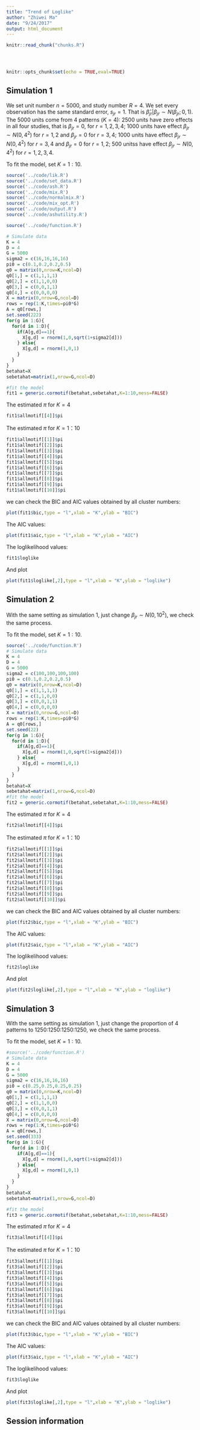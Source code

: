 ```yaml
---
title: "Trend of Loglike"
author: "Zhiwei Ma"
date: "9/24/2017"
output: html_document
---
```


<!-- The file analysis/chunks.R contains chunks that define default settings
shared across the workflowr files. -->
```r
knitr::read_chunk("chunks.R")
```

<!-- Update knitr chunk options -->
```r
```

<!-- Insert the date the file was last updated -->
```r
```

<!-- Insert the code version (Git commit SHA1) if Git repository exists and R
 package git2r is installed -->
```r
```

<!-- Add your analysis here -->

```r
knitr::opts_chunk$set(echo = TRUE,eval=TRUE)
```

## Simulation 1

We set unit number $n = 5000$, and study number $R = 4$. We set every observation has the same standard error, $s_{jr}=1$. That is $\hat\beta_{jr}|\beta_{jr}\sim N(\beta_{jr};0,1)$. The 5000 units come from 4 patterns ($K=4$): 2500 units have zero effects in all four studies, that is $\beta_{jr}=0$, for $r = 1,2,3,4$; 1000 units have effect $\beta_{jr}\sim N(0,4^2)$ for $r =1, 2$ and $\beta_{jr}=0$ for $r =3, 4$; 1000 units have effect $\beta_{jr}\sim N(0,4^2)$ for $r =3, 4$ and $\beta_{jr}=0$ for $r = 1, 2$; 500 unitss have effect $\beta_{jr}\sim N(0,4^2)$ for $r =1, 2,3,4$. 

To fit the model, set $K = 1:10$.

```r
source('../code/lik.R')
source('../code/set_data.R')
source('../code/ash.R')
source('../code/mix.R')
source('../code/normalmix.R')
source('../code/mix_opt.R')
source('../code/output.R')
source('../code/ashutility.R')
```

```r
source('../code/function.R')

# Simulate data
K = 4
D = 4
G = 5000
sigma2 = c(16,16,16,16)
pi0 = c(0.1,0.2,0.2,0.5)
q0 = matrix(0,nrow=K,ncol=D)
q0[1,] = c(1,1,1,1)
q0[2,] = c(1,1,0,0)
q0[3,] = c(0,0,1,1)
q0[4,] = c(0,0,0,0)
X = matrix(0,nrow=G,ncol=D)
rows = rep(1:K,times=pi0*G)
A = q0[rows,]
set.seed(222)
for(g in 1:G){
  for(d in 1:D){
    if(A[g,d]==1){
      X[g,d] = rnorm(1,0,sqrt(1+sigma2[d]))
    } else{
      X[g,d] = rnorm(1,0,1)
    }
  }
}
betahat=X
sebetahat=matrix(1,nrow=G,ncol=D)

#fit the model
fit1 = generic.cormotif(betahat,sebetahat,K=1:10,mess=FALSE)
```

The estimated $\pi$ for $K=4$ 

```r
fit1$allmotif[[4]]$pi
```

The estimated $\pi$ for $K=1：10$ 

```r
fit1$allmotif[[1]]$pi
fit1$allmotif[[2]]$pi
fit1$allmotif[[3]]$pi
fit1$allmotif[[4]]$pi
fit1$allmotif[[5]]$pi
fit1$allmotif[[6]]$pi
fit1$allmotif[[7]]$pi
fit1$allmotif[[8]]$pi
fit1$allmotif[[9]]$pi
fit1$allmotif[[10]]$pi
```

we can check the BIC and AIC values obtained by all cluster numbers:

```r
plot(fit1$bic,type = "l",xlab = "K",ylab = "BIC")
```

The AIC values:

```r
plot(fit1$aic,type = "l",xlab = "K",ylab = "AIC")
```

The loglikelihood values:

```r
fit1$loglike
```

And plot

```r
plot(fit1$loglike[,2],type = "l",xlab = "K",ylab = "loglike")
```

## Simulation 2

With the same setting as simulation 1, just change $\beta_{jr}\sim N(0,10^2)$, we check the same process. 

To fit the model, set $K = 1:10$.

```r
source('../code/function.R')
# Simulate data
K = 4
D = 4
G = 5000
sigma2 = c(100,100,100,100)
pi0 = c(0.1,0.2,0.2,0.5)
q0 = matrix(0,nrow=K,ncol=D)
q0[1,] = c(1,1,1,1)
q0[2,] = c(1,1,0,0)
q0[3,] = c(0,0,1,1)
q0[4,] = c(0,0,0,0)
X = matrix(0,nrow=G,ncol=D)
rows = rep(1:K,times=pi0*G)
A = q0[rows,]
set.seed(22)
for(g in 1:G){
  for(d in 1:D){
    if(A[g,d]==1){
      X[g,d] = rnorm(1,0,sqrt(1+sigma2[d]))
    } else{
      X[g,d] = rnorm(1,0,1)
    }
  }
}
betahat=X
sebetahat=matrix(1,nrow=G,ncol=D)
#fit the model
fit2 = generic.cormotif(betahat,sebetahat,K=1:10,mess=FALSE)
```

The estimated $\pi$ for $K=4$

```r
fit2$allmotif[[4]]$pi
```

The estimated $\pi$ for $K=1：10$ 

```r
fit2$allmotif[[1]]$pi
fit2$allmotif[[2]]$pi
fit2$allmotif[[3]]$pi
fit2$allmotif[[4]]$pi
fit2$allmotif[[5]]$pi
fit2$allmotif[[6]]$pi
fit2$allmotif[[7]]$pi
fit2$allmotif[[8]]$pi
fit2$allmotif[[9]]$pi
fit2$allmotif[[10]]$pi
```

we can check the BIC and AIC values obtained by all cluster numbers:

```r
plot(fit2$bic,type = "l",xlab = "K",ylab = "BIC")
```

The AIC values:

```r
plot(fit2$aic,type = "l",xlab = "K",ylab = "AIC")
```

The loglikelihood values:

```r
fit2$loglike
```

And plot

```r
plot(fit2$loglike[,2],type = "l",xlab = "K",ylab = "loglike")
```

## Simulation 3

With the same setting as simulation 1, just change the proportion of 4 patterns to 1250:1250:1250:1250, we check the same process. 

To fit the model, set $K = 1:10$.

```r
#source('../code/function.R')
# Simulate data
K = 4
D = 4
G = 5000
sigma2 = c(16,16,16,16)
pi0 = c(0.25,0.25,0.25,0.25)
q0 = matrix(0,nrow=K,ncol=D)
q0[1,] = c(1,1,1,1)
q0[2,] = c(1,1,0,0)
q0[3,] = c(0,0,1,1)
q0[4,] = c(0,0,0,0)
X = matrix(0,nrow=G,ncol=D)
rows = rep(1:K,times=pi0*G)
A = q0[rows,]
set.seed(333)
for(g in 1:G){
  for(d in 1:D){
    if(A[g,d]==1){
      X[g,d] = rnorm(1,0,sqrt(1+sigma2[d]))
    } else{
      X[g,d] = rnorm(1,0,1)
    }
  }
}
betahat=X
sebetahat=matrix(1,nrow=G,ncol=D)

#fit the model
fit3 = generic.cormotif(betahat,sebetahat,K=1:10,mess=FALSE)
```

The estimated $\pi$ for $K=4$

```r
fit3$allmotif[[4]]$pi
```

The estimated $\pi$ for $K=1：10$ 

```r
fit3$allmotif[[1]]$pi
fit3$allmotif[[2]]$pi
fit3$allmotif[[3]]$pi
fit3$allmotif[[4]]$pi
fit3$allmotif[[5]]$pi
fit3$allmotif[[6]]$pi
fit3$allmotif[[7]]$pi
fit3$allmotif[[8]]$pi
fit3$allmotif[[9]]$pi
fit3$allmotif[[10]]$pi
```

we can check the BIC and AIC values obtained by all cluster numbers:

```r
plot(fit3$bic,type = "l",xlab = "K",ylab = "BIC")
```

The AIC values:

```r
plot(fit3$aic,type = "l",xlab = "K",ylab = "AIC")
```

The loglikelihood values:

```r
fit3$loglike
```

And plot

```r
plot(fit3$loglike[,2],type = "l",xlab = "K",ylab = "loglike")
```


## Session information

<!-- Insert the session information into the document -->
```r
```
